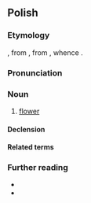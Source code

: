==Polish==
{{wp|lang=pl}}

===Etymology===
{{inh+|pl|sla-pro|*květъ}}, from {{der|pl|ine-pro|*ḱwoyt-o-|gloss=white, light}}, from {{m|ine-pro|*ḱweyt-||white}}, whence {{cog|en|white}}.

===Pronunciation===
{{pl-p|a=Pl-kwiat.ogg}}

===Noun===
{{pl-noun|m-in|dim=kwiatek}}

# [[flower]]

====Declension====
{{pl-decl-noun-m-in|dats=kwiatowi / kwiatu|locs=kwiecie}}

====Related terms====
{{col3|pl|title=adjectives|bezkwiatowy|bezkwietny|kwiatowy|kwiecisty|kwietny}}
{{col3|pl|title=nouns|kwiaciarka|kwiaciarnia|kwiatostan|kwiatuszek|kwiecie|kwiecień|kwietnik|wykwit|rozkwit}}
{{col3|pl|title=verbs|kwiecić|kwitnąć|przekwitać|rozkwitać|wykwitać}}

===Further reading===
* {{R:pl:WSJP}}
* {{R:pl:PWN}}

{{C|pl|Botany|Flowers}}